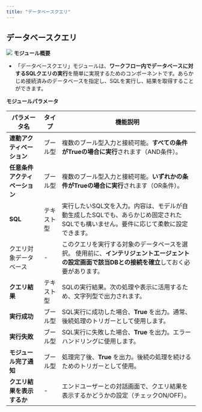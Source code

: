 ```yaml
---
title: "データベースクエリ"
---
```


## データベースクエリ

<img
  src="/images/35.png"
/>
**モジュール概要**

* 「データベースクエリ」モジュールは、**ワークフロー内でデータベースに対するSQLクエリの実行**を簡単に実現するためのコンポーネントです。あらかじめ接続済みのデータベースを指定し、SQLを実行し、結果を取得することができます。

**モジュールパラメータ**

| パラメータ名            | タイプ   | 機能説明                                                                             |
| ----------------- | ----- | -------------------------------------------------------------------------------- |
| **連動アクティベーション**   | ブール型  | 複数のブール型入力と接続可能。**すべての条件がTrueの場合に実行**されます（AND条件）。                                 |
| **任意条件アクティベーション** | ブール型  | 複数のブール型入力と接続可能。**いずれかの条件がTrueの場合に実行**されます（OR条件）。                                 |
| **SQL**           | テキスト型 | 実行したいSQL文を入力。内容は、モデルが自動生成したSQLでも、あらかじめ固定されたSQLでも構いません。要件に応じて柔軟に設定できます。           |
| クエリ対象データベース       | -     | このクエリを実行する対象のデータベースを選択。&#xA;使用前に、**インテリジェントエージェントの設定画面で該当DBとの接続を確立**しておく必要があります。 |
| **クエリ結果**         | テキスト型 | SQLの実行結果。次の処理や表示に活用するため、文字列型で出力されます。                                             |
| **実行成功**          | ブール型  | SQL実行に成功した場合、**True** を出力。通常、後続処理のトリガーとして使用します。                                  |
| **実行失敗**          | ブール型  | SQL実行に失敗した場合、**True** を出力。エラーハンドリングに使用します。                                       |
| **モジュール完了通知**     | ブール型  | 処理完了後、**True** を出力。後続の処理を続けるためのトリガーとして使用。                                        |
| **クエリ結果を表示するか**   | -     | エンドユーザーとの対話画面で、クエリ結果を表示するかどうかの設定（チェックON/OFF）。                                    |

